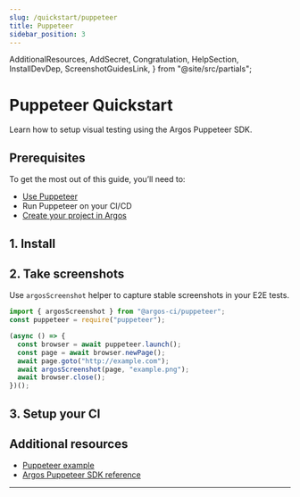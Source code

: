```yaml
---
slug: /quickstart/puppeteer
title: Puppeteer
sidebar_position: 3
---
```


  AdditionalResources,
  AddSecret,
  Congratulation,
  HelpSection,
  InstallDevDep,
  ScreenshotGuidesLink,
} from "@site/src/partials";

# Puppeteer Quickstart

Learn how to setup visual testing using the Argos Puppeteer SDK.

## Prerequisites

To get the most out of this guide, you’ll need to:

- [Use Puppeteer](https://pptr.dev/#getting-started)
- Run Puppeteer on your CI/CD
- [Create your project in Argos](https://app.argos-ci.com/new)

## 1. Install

<InstallDevDep dependency="@argos-ci/cli @argos-ci/puppeteer" showCliLink />

## 2. Take screenshots

Use <code>argosScreenshot</code> helper to capture stable screenshots in your E2E tests.

```js
import { argosScreenshot } from "@argos-ci/puppeteer";
const puppeteer = require("puppeteer");

(async () => {
  const browser = await puppeteer.launch();
  const page = await browser.newPage();
  await page.goto("http://example.com");
  await argosScreenshot(page, "example.png");
  await browser.close();
})();
```

<ScreenshotGuidesLink />

## 3. Setup your CI

<AddSecret folder="./screenshots" />

<Congratulation />

## Additional resources

- [Puppeteer example](https://github.com/argos-ci/argos/tree/main/examples/puppeteer)
- [Argos Puppeteer SDK reference](/puppeteer)

---

<HelpSection />
